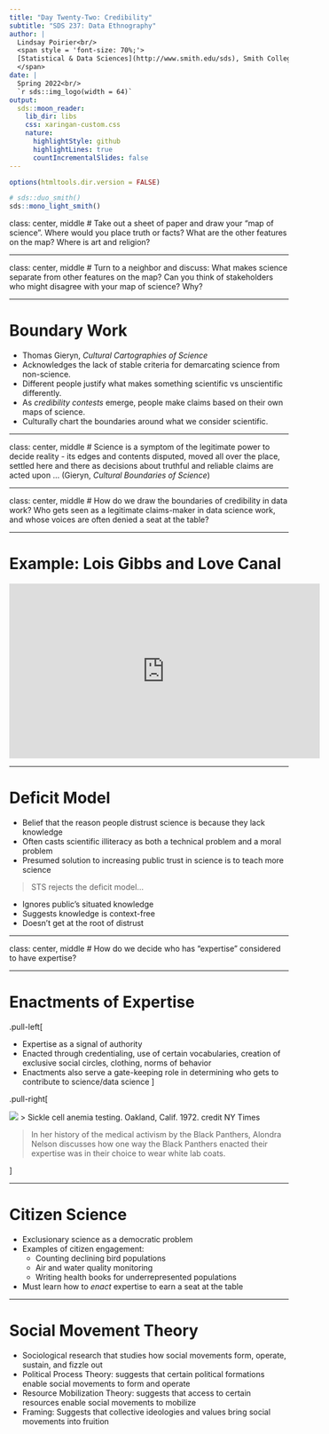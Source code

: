 ```yaml
---
title: "Day Twenty-Two: Credibility"
subtitle: "SDS 237: Data Ethnography"
author: |
  Lindsay Poirier<br/>
  <span style = 'font-size: 70%;'>
  [Statistical & Data Sciences](http://www.smith.edu/sds), Smith College<br/>
  </span>
date: |
  Spring 2022<br/>
  `r sds::img_logo(width = 64)`
output:
  sds::moon_reader:
    lib_dir: libs
    css: xaringan-custom.css
    nature:
      highlightStyle: github
      highlightLines: true
      countIncrementalSlides: false
---
```


```r
options(htmltools.dir.version = FALSE)
```

```r
# sds::duo_smith()
sds::mono_light_smith()
```


class: center, middle
# Take out a sheet of paper and draw your "map of science". Where would you place truth or facts? What are the other features on the map? Where is art and religion?

---

class: center, middle
# Turn to a neighbor and discuss:  What makes science separate from other features on the map? Can you think of stakeholders who might disagree with your map of science? Why?

---

# Boundary Work

* Thomas Gieryn, *Cultural Cartographies of Science*
* Acknowledges the lack of stable criteria for demarcating science from non-science. 
* Different people justify what makes something scientific vs unscientific differently.
* As *credibility contests* emerge, people make claims based on their own maps of science.
* Culturally chart the boundaries around what we consider scientific. 

---

class: center, middle
# Science is a symptom of the legitimate power to decide reality - its edges and contents disputed, moved all over the place, settled here and there as decisions about truthful and reliable claims are acted upon ...  (Gieryn, *Cultural Boundaries of Science*)

---

class: center, middle
# How do we draw the boundaries of credibility in data work? Who gets seen as a legitimate claims-maker in data science work, and whose voices are often denied a seat at the table?

---

# Example: Lois Gibbs and Love Canal

<iframe width="560" height="315" src="https://www.youtube.com/embed/TSPA3LADFnw" title="YouTube video player" frameborder="0" allow="accelerometer; autoplay; clipboard-write; encrypted-media; gyroscope; picture-in-picture" allowfullscreen></iframe>

---

# Deficit Model

* Belief that the reason people distrust science is because they lack knowledge
* Often casts scientific illiteracy as both a technical problem and a moral problem
* Presumed solution to increasing public trust in science is to teach more science

> STS rejects the deficit model…

* Ignores public’s situated knowledge
* Suggests knowledge is context-free
* Doesn’t get at the root of distrust


---

class: center, middle
# How do we decide who has "expertise" considered to have expertise?

---

# Enactments of Expertise

.pull-left[

* Expertise as a signal of authority
* Enacted through credentialing, use of certain vocabularies, creation of exclusive social circles, clothing, norms of behavior
* Enactments also serve a gate-keeping role in determining who gets to contribute to science/data science
]

.pull-right[

![](https://miro.medium.com/max/1400/1*nHGBZh5p8yNz7nAjTsvCew@2x.jpeg)
> Sickle cell anemia testing. Oakland, Calif. 1972. credit NY Times

> In her history of the medical activism by the Black Panthers, Alondra Nelson discusses how one way the Black Panthers enacted their expertise was in their choice to wear white lab coats. 

]

---

# Citizen Science

* Exclusionary science as a democratic problem
* Examples of citizen engagement:
  * Counting declining bird populations
  * Air and water quality monitoring
  * Writing health books for underrepresented populations
* Must learn how to *enact* expertise to earn a seat at the table 

---

# Social Movement Theory

* Sociological research that studies how social movements form, operate, sustain, and fizzle out
* Political Process Theory: suggests that certain political formations enable social movements to form and operate
* Resource Mobilization Theory: suggests that access to certain resources enable social movements to mobilize
* Framing: Suggests that collective ideologies and values bring social movements into fruition



